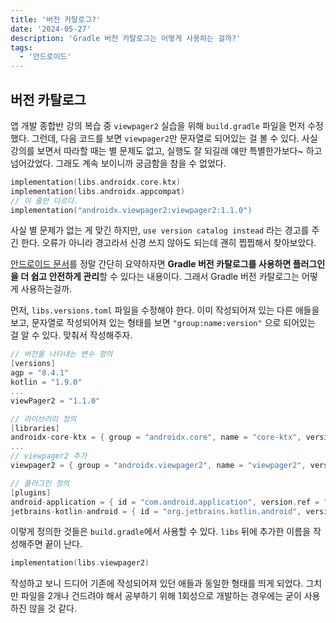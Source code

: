 ```yaml
---
title: '버전 카탈로그?'
date: '2024-05-27'
description: 'Gradle 버전 카탈로그는 어떻게 사용하는 걸까?'
tags:
  - '안드로이드'
---
```


## 버전 카탈로그

앱 개발 종합반 강의 복습 중 `viewpager2` 실습을 위해 `build.gradle` 파일을 먼저 수정했다. 그런데, 다음 코드를 보면 `viewpager2`만 문자열로 되어있는 걸 볼 수 있다. 사실 강의를 보면서 따라할 때는 별 문제도 없고, 실행도 잘 되길래 얘만 특별한가보다~ 하고 넘어갔었다. 그래도 계속 보이니까 궁금함을 참을 수 없었다.

```kotlin
implementation(libs.androidx.core.ktx)
implementation(libs.androidx.appcompat)
// 이 줄만 다르다.
implementation("androidx.viewpager2:viewpager2:1.1.0")
```

사실 별 문제가 없는 게 맞긴 하지만, `use version catalog instead` 라는 경고를 주긴 한다. 오류가 아니라 경고라서 신경 쓰지 않아도 되는데 괜히 찝찝해서 찾아보았다.

[안드로이드 문서](https://developer.android.com/build/migrate-to-catalogs?hl=ko)를 정말 간단히 요약하자면 **Gradle 버전 카탈로그를 사용하면 플러그인을 더 쉽고 안전하게 관리**할 수 있다는 내용이다. 그래서 Gradle 버전 카탈로그는 어떻게 사용하는걸까.

먼저, `libs.versions.toml` 파일을 수정해야 한다. 이미 작성되어져 있는 다른 애들을 보고, 문자열로 작성되어져 있는 형태를 보면 `"group:name:version"` 으로 되어있는 걸 알 수 있다. 맞춰서 작성해주자.

```kotlin
// 버전을 나타내는 변수 정의
[versions]
agp = "8.4.1"
kotlin = "1.9.0"
...
viewPager2 = "1.1.0"

// 라이브러리 정의
[libraries]
androidx-core-ktx = { group = "androidx.core", name = "core-ktx", version.ref = "coreKtx" }
...
// viewpager2 추가
viewpager2 = { group = "androidx.viewpager2", name = "viewpager2", version.ref = "viewPager2" }

// 플러그인 정의
[plugins]
android-application = { id = "com.android.application", version.ref = "agp" }
jetbrains-kotlin-android = { id = "org.jetbrains.kotlin.android", version.ref = "kotlin" }
```

이렇게 정의한 것들은 `build.gradle`에서 사용할 수 있다. `libs` 뒤에 추가한 이름을 작성해주면 끝이 난다.

```kotlin
implementation(libs.viewpager2)
```

작성하고 보니 드디어 기존에 작성되어져 있던 애들과 동일한 형태를 띄게 되었다. 그치만 파일을 2개나 건드려야 해서 공부하기 위해 1회성으로 개발하는 경우에는 굳이 사용하진 않을 것 같다. 
